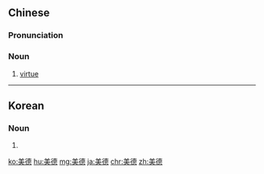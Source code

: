 ==Chinese==
{{zh-hanzi-box|[[美]][[德]]}}

===Pronunciation===
{{zh-pron
|m=měidé
|cat=noun
}}

===Noun===
{{zh-noun}}

# [[virtue]]

----

==Korean==
{{ko-hanjatab|美|德}}

===Noun===
{{ko-noun|rv=mideok|hangeul=미덕}}

# {{hanja form of|미덕|virtue}}

[[ko:美德]]
[[hu:美德]]
[[mg:美德]]
[[ja:美德]]
[[chr:美德]]
[[zh:美德]]